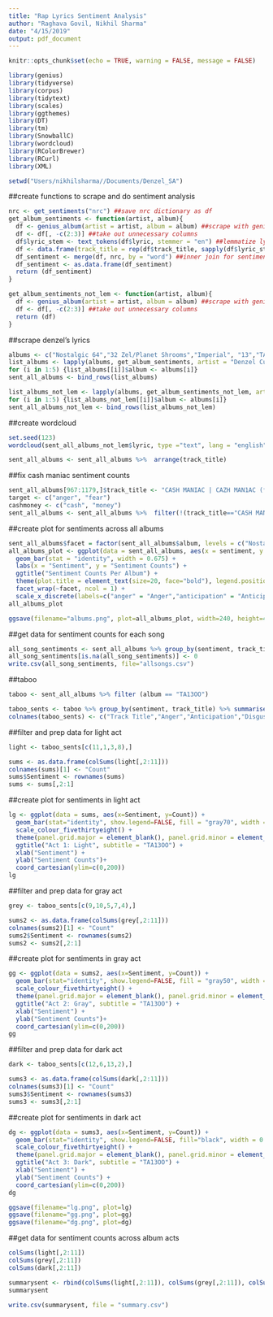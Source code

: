 ```yaml
---
title: "Rap Lyrics Sentiment Analysis"
author: "Raghava Govil, Nikhil Sharma"
date: "4/15/2019"
output: pdf_document
---
```


```r
knitr::opts_chunk$set(echo = TRUE, warning = FALSE, message = FALSE)
```

```r
library(genius)
library(tidyverse)
library(corpus)
library(tidytext)
library(scales)
library(ggthemes)
library(DT)
library(tm)
library(SnowballC)
library(wordcloud)
library(RColorBrewer)
library(RCurl)
library(XML)
```

```r
setwd("Users/nikhilsharma//Documents/Denzel_SA")
```


##create functions to scrape and do sentiment analysis
```r
nrc <- get_sentiments("nrc") ##save nrc dictionary as df
get_album_sentiments <- function(artist, album){
  df <- genius_album(artist = artist, album = album) ##scrape with genius package
  df <- df[, -c(2:3)] ##take out unnecessary columns
  df$lyric_stem <- text_tokens(df$lyric, stemmer = "en") ##lemmatize lyrics
  df <- data.frame(track_title = rep(df$track_title, sapply(df$lyric_stem, length)), word = unlist(df$lyric_stem)) ##make clean df
  df_sentiment <- merge(df, nrc, by = "word") ##inner join for sentiment counts
  df_sentiment <- as.data.frame(df_sentiment)
  return (df_sentiment)
}

get_album_sentiments_not_lem <- function(artist, album){
  df <- genius_album(artist = artist, album = album) ##scrape with genius package
  df <- df[, -c(2:3)] ##take out unnecessary columns
  return (df)
}
```

##scrape denzel's lyrics
```r
albums <- c("Nostalgic 64","32 Zel/Planet Shrooms","Imperial", "13","TA13OO")
list_albums <- lapply(albums, get_album_sentiments, artist = "Denzel Curry")
for (i in 1:5) {list_albums[[i]]$album <- albums[i]}
sent_all_albums <- bind_rows(list_albums)

list_albums_not_lem <- lapply(albums, get_album_sentiments_not_lem, artist = "Denzel Curry")
for (i in 1:5) {list_albums_not_lem[[i]]$album <- albums[i]}
sent_all_albums_not_lem <- bind_rows(list_albums_not_lem)
```

##create wordcloud
```r
set.seed(123)
wordcloud(sent_all_albums_not_lem$lyric, type ="text", lang = "english", colors=brewer.pal(8, "Dark2"), max.words = 300)
```

```r
sent_all_albums <- sent_all_albums %>%  arrange(track_title)
```

##fix cash maniac sentiment counts
```r
sent_all_albums[967:1179,]$track_title <- "CASH MANIAC | CAZH MAN1AC (ft. Nyyjerya)"
target <- c("anger", "fear")
cashmoney <- c("cash", "money")
sent_all_albums <- sent_all_albums %>%  filter(!(track_title=="CASH MANIAC | CAZH MAN1AC (ft. Nyyjerya)" & sentiment %in% target & word %in% cashmoney))
```

##create plot for sentiments across all albums
```r
sent_all_albums$facet = factor(sent_all_albums$album, levels = c("Nostalgic 64", "32 Zel/Planet Shrooms", "Imperial", "13", "TA13OO"))
all_albums_plot <- ggplot(data = sent_all_albums, aes(x = sentiment, y = 1, color = album)) + 
  geom_bar(stat = "identity", width = 0.675) + 
  labs(x = "Sentiment", y = "Sentiment Counts") +
  ggtitle("Sentiment Counts Per Album") +
  theme(plot.title = element_text(size=20, face="bold"), legend.position = "none") +
  facet_wrap(~facet, ncol = 1) +
  scale_x_discrete(labels=c("anger" = "Anger","anticipation" = "Anticipation","disgust" = "Disgust","fear" = "Fear","joy" = "Joy","negative" = "Negative","positive" = "Positive","sadness" = "Sadness","surprise" = "Surprise","trust" = "Trust"))
all_albums_plot
```

```r
ggsave(filename="albums.png", plot=all_albums_plot, width=240, height=410, units = "mm")
```

##get data for sentiment counts for each song
```r
all_song_sentiments <- sent_all_albums %>% group_by(sentiment, track_title, album) %>% summarise(Freq=n()) %>% spread(sentiment, Freq)
all_song_sentiments[is.na(all_song_sentiments)] <- 0
write.csv(all_song_sentiments, file="allsongs.csv")
```


##taboo
```r
taboo <- sent_all_albums %>% filter (album == "TA13OO")
```

```r
taboo_sents <- taboo %>% group_by(sentiment, track_title) %>% summarise(Freq=n()) %>% spread(sentiment, Freq)
colnames(taboo_sents) <- c("Track Title","Anger","Anticipation","Disgust","Fear","Joy","Negative","Positive","Sadness","Surprise","Trust")
```

##filter and prep data for light act
```r
light <- taboo_sents[c(11,1,3,8),]
```

```r
sums <- as.data.frame(colSums(light[,2:11]))
colnames(sums)[1] <- "Count"
sums$Sentiment <- rownames(sums)
sums <- sums[,2:1]
```

##create plot for sentiments in light act
```r
lg <- ggplot(data = sums, aes(x=Sentiment, y=Count)) + 
  geom_bar(stat="identity", show.legend=FALSE, fill = "gray70", width = 0.675) + 
  scale_colour_fivethirtyeight() + 
  theme(panel.grid.major = element_blank(), panel.grid.minor = element_blank()) + 
  ggtitle("Act 1: Light", subtitle = "TA13OO") +
  xlab("Sentiment") +
  ylab("Sentiment Counts")+
  coord_cartesian(ylim=c(0,200))
lg
```

##filter and prep data for gray act
```r
grey <- taboo_sents[c(9,10,5,7,4),]
```

```r
sums2 <- as.data.frame(colSums(grey[,2:11]))
colnames(sums2)[1] <- "Count"
sums2$Sentiment <- rownames(sums2)
sums2 <- sums2[,2:1]
```

##create plot for sentiments in gray act
```r
gg <- ggplot(data = sums2, aes(x=Sentiment, y=Count)) + 
  geom_bar(stat="identity", show.legend=FALSE, fill = "gray50", width = 0.675) + 
  scale_colour_fivethirtyeight() + 
  theme(panel.grid.major = element_blank(), panel.grid.minor = element_blank()) + 
  ggtitle("Act 2: Gray", subtitle = "TA13OO") +
  xlab("Sentiment") +
  ylab("Sentiment Counts")+
  coord_cartesian(ylim=c(0,200))
gg
```

##filter and prep data for dark act
```r
dark <- taboo_sents[c(12,6,13,2),]
```

```r
sums3 <- as.data.frame(colSums(dark[,2:11]))
colnames(sums3)[1] <- "Count"
sums3$Sentiment <- rownames(sums3)
sums3 <- sums3[,2:1]
```

##create plot for sentiments in dark act
```r
dg <- ggplot(data = sums3, aes(x=Sentiment, y=Count)) + 
  geom_bar(stat="identity", show.legend=FALSE, fill="black", width = 0.675) + 
  scale_colour_fivethirtyeight() + 
  theme(panel.grid.major = element_blank(), panel.grid.minor = element_blank()) + 
  ggtitle("Act 3: Dark", subtitle = "TA13OO") +
  xlab("Sentiment") +
  ylab("Sentiment Counts") +
  coord_cartesian(ylim=c(0,200))
dg
```

```r
ggsave(filename="lg.png", plot=lg)
ggsave(filename="gg.png", plot=gg)
ggsave(filename="dg.png", plot=dg)
```

##get data for sentiment counts across album acts
```r
colSums(light[,2:11])
colSums(grey[,2:11])
colSums(dark[,2:11])
```

```r
summarysent <- rbind(colSums(light[,2:11]), colSums(grey[,2:11]), colSums(dark[,2:11]))
summarysent
```

```r
write.csv(summarysent, file = "summary.csv")
```




